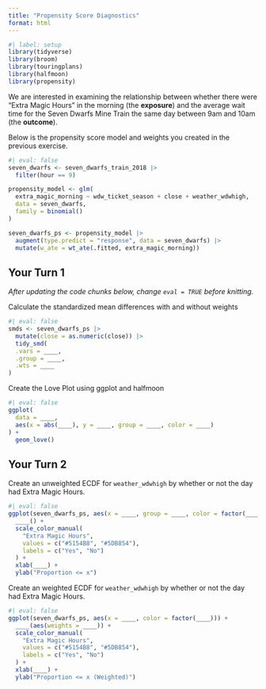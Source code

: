```yaml
---
title: "Propensity Score Diagnostics"
format: html
---
```



```r
#| label: setup
library(tidyverse)
library(broom)
library(touringplans)
library(halfmoon)
library(propensity)
```

We are interested in examining the relationship between whether there were "Extra Magic Hours" in the morning (the **exposure**) and the average wait time for the Seven Dwarfs Mine Train the same day between 9am and 10am (the **outcome**).

Below is the propensity score model and weights you created in the previous exercise.

```r
#| eval: false
seven_dwarfs <- seven_dwarfs_train_2018 |>
  filter(hour == 9)

propensity_model <- glm(
  extra_magic_morning ~ wdw_ticket_season + close + weather_wdwhigh,
  data = seven_dwarfs,
  family = binomial()
)

seven_dwarfs_ps <- propensity_model |>
  augment(type.predict = "response", data = seven_dwarfs) |>
  mutate(w_ate = wt_ate(.fitted, extra_magic_morning))
```

## Your Turn 1

_After updating the code chunks below, change `eval = TRUE` before knitting._

Calculate the standardized mean differences with and without weights

```r
#| eval: false
smds <- seven_dwarfs_ps |>
  mutate(close = as.numeric(close)) |>
  tidy_smd(
  .vars = ____,
  .group = ____,
  .wts = ____
)
```

Create the Love Plot using ggplot and halfmoon

```r
#| eval: false
ggplot(
  data = ____,
  aes(x = abs(____), y = ____, group = ____, color = ____)
) +
  geom_love()
```

## Your Turn 2

Create an unweighted ECDF for `weather_wdwhigh` by whether or not the day had Extra Magic Hours.

```r
#| eval: false
ggplot(seven_dwarfs_ps, aes(x = ____, group = ____, color = factor(____))) +
  ____() +
  scale_color_manual(
    "Extra Magic Hours", 
    values = c("#5154B8", "#5DB854"),
    labels = c("Yes", "No")
  ) + 
  xlab(____) + 
  ylab("Proportion <= x") 
```

Create an weighted ECDF for `weather_wdwhigh` by whether or not the day had Extra Magic Hours.

```r
#| eval: false
ggplot(seven_dwarfs_ps, aes(x = ____, color = factor(____))) +
  ____(aes(weights = ____)) + 
  scale_color_manual(
    "Extra Magic Hours",
    values = c("#5154B8", "#5DB854"),
    labels = c("Yes", "No")
  ) +
  xlab(____) +
  ylab("Proportion <= x (Weighted)")
```

